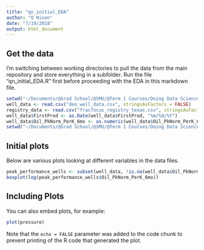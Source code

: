 ```yaml
---
title: "qn_initial_EDA"
author: "Q Nixon"
date: "7/19/2018"
output: html_document
---
```


## Get the data

I'm switching between working directories to pull the data from the main repository
and store everything in a subfolder.  Run the file "qn_initial_EDA.R" first before
proceeding with the EDA in this markdown file.

```r
setwd("~/Documents/@Grad School/@SMU/@Term 1 Courses/Doing Data Science/Week11/DDS_Case_Study_2/data")
well_data <- read.csv("deo_well_data.csv", stringsAsFactors = FALSE)
registry_data <- read.csv("fracfocus_registry_texas.csv", stringsAsFactors = FALSE)
well_data$FirstProd <- as.Date(well_data$FirstProd, "%m/%d/%Y")
well_data$Oil_PkNorm_PerK_6mo <- as.numeric(well_data$Oil_PkNorm_PerK_6mo)
setwd("~/Documents/@Grad School/@SMU/@Term 1 Courses/Doing Data Science/Week11/DDS_Case_Study_2/qn_code_and_plots")
```

## Initial plots

Below are various plots looking at different variables in the data files.  

```r
peak_performance_wells <- subset(well_data, !is.na(well_data$Oil_PkNorm_PerK_6mo))
boxplot(log(peak_performance_wells$Oil_PkNorm_PerK_6mo))
```

## Including Plots

You can also embed plots, for example:

```r
plot(pressure)
```

Note that the `echo = FALSE` parameter was added to the code chunk to prevent printing of the R code that generated the plot.
